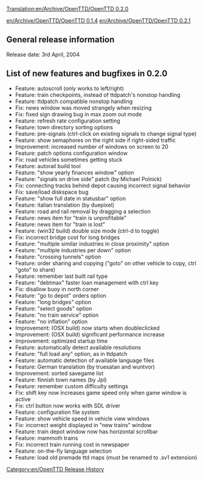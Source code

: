 [[Translation:en/Archive/OpenTTD/OpenTTD 0.2.0]]
[[Category:en/OpenTTD Release History]]

[[en/Archive/OpenTTD/OpenTTD 0.1.4]] [[en/Archive/OpenTTD/OpenTTD 0.2.1]]

==General release information==
Release date: 3rd April, 2004

==List of new features and bugfixes in 0.2.0==
*Feature: autoscroll (only works to left/right)
*Feature: train checkpoints, instead of ttdpatch's nonstop handling
*Feature: ttdpatch compatible nonstop handling
*Fix: news window was moved strangely when resizing
*Fix: fixed sign drawing bug in max zoom out mode
*Feature: refresh rate configuration setting
*Feature: town directory sorting options
*Feature: pre-signals (ctrl-click on existing signals to change signal type)
*Feature: show semaphores on the right side if right-sided traffic
*Improvement: increased number of windows on screen to 20
*Feature: patch options configuration window
*Fix: road vehicles sometimes getting stuck
*Feature: autorail build tool
*Feature: "show yearly finances window" option
*Feature: "signals on drive side" patch (by Michael Polnick)
*Fix: connecting tracks behind depot causing incorrect signal behavior
*Fix: save/load diskspace bug
*Feature: "show full date in statusbar" option
*Feature: italian translation (by duepixel)
*Feature: road and rail removal by dragging a selection
*Feature: news item for "train is unprofitable"
*Feature: news item for "train is lost"
*Feature: (win32 build) double size mode (ctrl-d to toggle)
*Fix: incorrect bridge cost for long bridges
*Feature: "multiple similar industries in close proximity" option
*Feature: "multiple industries per down" option
*Feature: "crossing tunnels" option
*Feature: order sharing and copying ("goto" on other vehicle to copy, ctrl "goto" to share)
*Feature: remember last built rail type
*Feature: "debtmax" faster loan management with ctrl key
*Fix: disallow buoy in north corner
*Feature: "go to depot" orders option
*Feature: "long bridges" option
*Feature: "select goods" option
*Feature: "no train service" option
*Feature: "no inflation" option
*Improvement: (OSX build) now starts when doubleclicked
*Improvement: (OSX build) significant performance increase
*Improvement: optimized startup time
*Feature: automatically detect available resolutions
*Feature: "full load any" option, as in ttdpatch
*Feature: automatic detection of available language files
*Feature: German translation (by truesatan and wuntvor)
*Improvement: sorted savegame list
*Feature: finnish town names (by Jpl)
*Feature: remember custom difficulty settings
*Fix: shift key now increases game speed only when game window is active
*Fix: ctrl button now works with SDL driver
*Feature: configuration file system
*Feature: show vehicle speed in vehicle view windows
*Fix: incorrect weight displayed in "new trains" window
*Feature: train depot window now has horizontal scrollbar
*Feature: mammoth trains
*Fix: incorrect train running cost in newspaper
*Feature: on-the-fly language selection
*Feature: load old premade ttd maps (must be renamed to .sv1 extension)